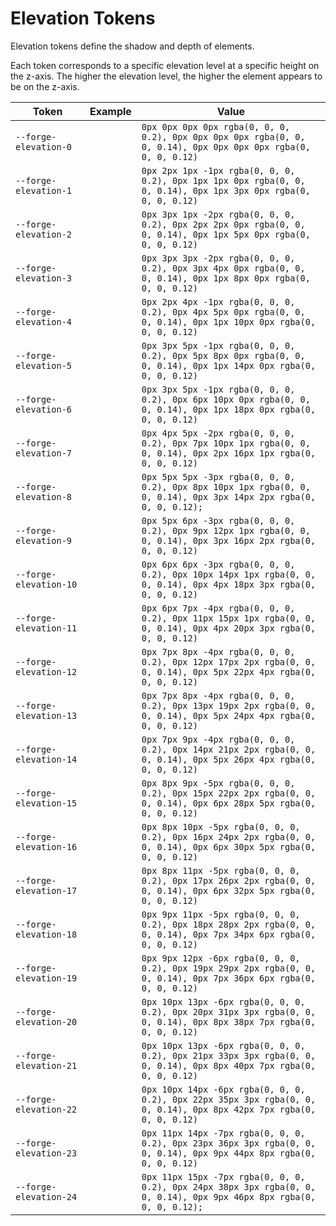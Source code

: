 
<Meta title="Design Tokens/Elevation" />

# Elevation Tokens

Elevation tokens define the shadow and depth of elements.

Each token corresponds to a specific elevation level at a specific height on the z-axis. The higher the elevation level, the higher the element appears to be on the z-axis.

| Token                  | Example                               | Value                                                                                                                 |
| ---------------------- | ------------------------------------- | --------------------------------------------------------------------------------------------------------------------- |
| `--forge-elevation-0`  | <ElevationTokenExample radius={0} />  | `0px 0px 0px 0px rgba(0, 0, 0, 0.2), 0px 0px 0px 0px rgba(0, 0, 0, 0.14), 0px 0px 0px 0px rgba(0, 0, 0, 0.12)`        |
| `--forge-elevation-1`  | <ElevationTokenExample radius={1} />  | `0px 2px 1px -1px rgba(0, 0, 0, 0.2), 0px 1px 1px 0px rgba(0, 0, 0, 0.14), 0px 1px 3px 0px rgba(0, 0, 0, 0.12)`       |
| `--forge-elevation-2`  | <ElevationTokenExample radius={2} />  | `0px 3px 1px -2px rgba(0, 0, 0, 0.2), 0px 2px 2px 0px rgba(0, 0, 0, 0.14), 0px 1px 5px 0px rgba(0, 0, 0, 0.12)`       |
| `--forge-elevation-3`  | <ElevationTokenExample radius={3} />  | `0px 3px 3px -2px rgba(0, 0, 0, 0.2), 0px 3px 4px 0px rgba(0, 0, 0, 0.14), 0px 1px 8px 0px rgba(0, 0, 0, 0.12)`       |
| `--forge-elevation-4`  | <ElevationTokenExample radius={4} />  | `0px 2px 4px -1px rgba(0, 0, 0, 0.2), 0px 4px 5px 0px rgba(0, 0, 0, 0.14), 0px 1px 10px 0px rgba(0, 0, 0, 0.12)`      |
| `--forge-elevation-5`  | <ElevationTokenExample radius={5} />  | `0px 3px 5px -1px rgba(0, 0, 0, 0.2), 0px 5px 8px 0px rgba(0, 0, 0, 0.14), 0px 1px 14px 0px rgba(0, 0, 0, 0.12)`      |
| `--forge-elevation-6`  | <ElevationTokenExample radius={6} />  | `0px 3px 5px -1px rgba(0, 0, 0, 0.2), 0px 6px 10px 0px rgba(0, 0, 0, 0.14), 0px 1px 18px 0px rgba(0, 0, 0, 0.12)`     |
| `--forge-elevation-7`  | <ElevationTokenExample radius={7} />  | `0px 4px 5px -2px rgba(0, 0, 0, 0.2), 0px 7px 10px 1px rgba(0, 0, 0, 0.14), 0px 2px 16px 1px rgba(0, 0, 0, 0.12)`     |
| `--forge-elevation-8`  | <ElevationTokenExample radius={8} />  | `0px 5px 5px -3px rgba(0, 0, 0, 0.2), 0px 8px 10px 1px rgba(0, 0, 0, 0.14), 0px 3px 14px 2px rgba(0, 0, 0, 0.12);`    |
| `--forge-elevation-9`  | <ElevationTokenExample radius={9} />  | `0px 5px 6px -3px rgba(0, 0, 0, 0.2), 0px 9px 12px 1px rgba(0, 0, 0, 0.14), 0px 3px 16px 2px rgba(0, 0, 0, 0.12)`     |
| `--forge-elevation-10` | <ElevationTokenExample radius={10} /> | `0px 6px 6px -3px rgba(0, 0, 0, 0.2), 0px 10px 14px 1px rgba(0, 0, 0, 0.14), 0px 4px 18px 3px rgba(0, 0, 0, 0.12)`    |
| `--forge-elevation-11` | <ElevationTokenExample radius={11} /> | `0px 6px 7px -4px rgba(0, 0, 0, 0.2), 0px 11px 15px 1px rgba(0, 0, 0, 0.14), 0px 4px 20px 3px rgba(0, 0, 0, 0.12)`    |
| `--forge-elevation-12` | <ElevationTokenExample radius={12} /> | `0px 7px 8px -4px rgba(0, 0, 0, 0.2), 0px 12px 17px 2px rgba(0, 0, 0, 0.14), 0px 5px 22px 4px rgba(0, 0, 0, 0.12)`    |
| `--forge-elevation-13` | <ElevationTokenExample radius={13} /> | `0px 7px 8px -4px rgba(0, 0, 0, 0.2), 0px 13px 19px 2px rgba(0, 0, 0, 0.14), 0px 5px 24px 4px rgba(0, 0, 0, 0.12)`    |
| `--forge-elevation-14` | <ElevationTokenExample radius={14} /> | `0px 7px 9px -4px rgba(0, 0, 0, 0.2), 0px 14px 21px 2px rgba(0, 0, 0, 0.14), 0px 5px 26px 4px rgba(0, 0, 0, 0.12)`    |
| `--forge-elevation-15` | <ElevationTokenExample radius={15} /> | `0px 8px 9px -5px rgba(0, 0, 0, 0.2), 0px 15px 22px 2px rgba(0, 0, 0, 0.14), 0px 6px 28px 5px rgba(0, 0, 0, 0.12)`    |
| `--forge-elevation-16` | <ElevationTokenExample radius={16} /> | `0px 8px 10px -5px rgba(0, 0, 0, 0.2), 0px 16px 24px 2px rgba(0, 0, 0, 0.14), 0px 6px 30px 5px rgba(0, 0, 0, 0.12)`   |
| `--forge-elevation-17` | <ElevationTokenExample radius={17} /> | `0px 8px 11px -5px rgba(0, 0, 0, 0.2), 0px 17px 26px 2px rgba(0, 0, 0, 0.14), 0px 6px 32px 5px rgba(0, 0, 0, 0.12)`   |
| `--forge-elevation-18` | <ElevationTokenExample radius={18} /> | `0px 9px 11px -5px rgba(0, 0, 0, 0.2), 0px 18px 28px 2px rgba(0, 0, 0, 0.14), 0px 7px 34px 6px rgba(0, 0, 0, 0.12)`   |
| `--forge-elevation-19` | <ElevationTokenExample radius={19} /> | `0px 9px 12px -6px rgba(0, 0, 0, 0.2), 0px 19px 29px 2px rgba(0, 0, 0, 0.14), 0px 7px 36px 6px rgba(0, 0, 0, 0.12)`   |
| `--forge-elevation-20` | <ElevationTokenExample radius={20} /> | `0px 10px 13px -6px rgba(0, 0, 0, 0.2), 0px 20px 31px 3px rgba(0, 0, 0, 0.14), 0px 8px 38px 7px rgba(0, 0, 0, 0.12)`  |
| `--forge-elevation-21` | <ElevationTokenExample radius={21} /> | `0px 10px 13px -6px rgba(0, 0, 0, 0.2), 0px 21px 33px 3px rgba(0, 0, 0, 0.14), 0px 8px 40px 7px rgba(0, 0, 0, 0.12)`  |
| `--forge-elevation-22` | <ElevationTokenExample radius={22} /> | `0px 10px 14px -6px rgba(0, 0, 0, 0.2), 0px 22px 35px 3px rgba(0, 0, 0, 0.14), 0px 8px 42px 7px rgba(0, 0, 0, 0.12)`  |
| `--forge-elevation-23` | <ElevationTokenExample radius={23} /> | `0px 11px 14px -7px rgba(0, 0, 0, 0.2), 0px 23px 36px 3px rgba(0, 0, 0, 0.14), 0px 9px 44px 8px rgba(0, 0, 0, 0.12)`  |
| `--forge-elevation-24` | <ElevationTokenExample radius={24} /> | `0px 11px 15px -7px rgba(0, 0, 0, 0.2), 0px 24px 38px 3px rgba(0, 0, 0, 0.14), 0px 9px 46px 8px rgba(0, 0, 0, 0.12);` |
